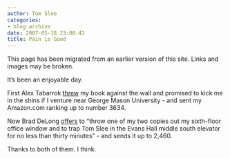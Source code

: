 ```yaml
---
author: Tom Slee
categories:
- blog archive
date: 2007-05-18 23:00:41
title: Pain is Good
---
```


::: {.callout-note}

This page has been migrated from an earlier version of this site. 
Links and images may be broken.

:::



				

It's been an enjoyable day.




First Alex Tabarrok [threw](http://www.marginalrevolution.com/marginalrevolution/2007/05/no_one_makes_yo.html) my book against the wall and promised to kick me in the shins if I venture near George Mason University - and sent my Amazon.com ranking up to number 3634.




Now Brad DeLong [offers](http://delong.typepad.com/sdj/2007/05/3634.html) to "throw one of my two copies out my sixth-floor office window and to trap
Tom Slee in the Evans Hall middle south elevator for no less than
thirty minutes" - and sends it up to 2,460.




Thanks to both of them. I think.


		
